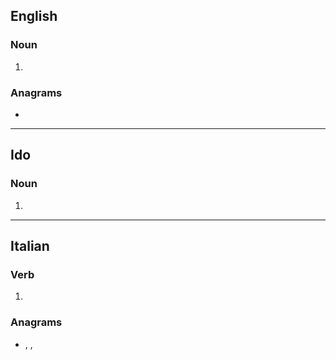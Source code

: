 {{also|Solei}}
==English==

===Noun===
{{head|en|noun plural form}}

# {{plural of|soleus|lang=en}}

===Anagrams===
* {{anagrams|en|Eolis|leois|soile}}

----

==Ido==

===Noun===
{{head|io|noun plural form}}

# {{plural of|soleo|lang=io}}

----

==Italian==

===Verb===
{{head|it|verb form}}

# {{inflection of|solere||1|s|phis|lang=it}}

===Anagrams===
* {{l|it|Eliso}}, {{l|it|eliso}}, {{l|it|isole}}